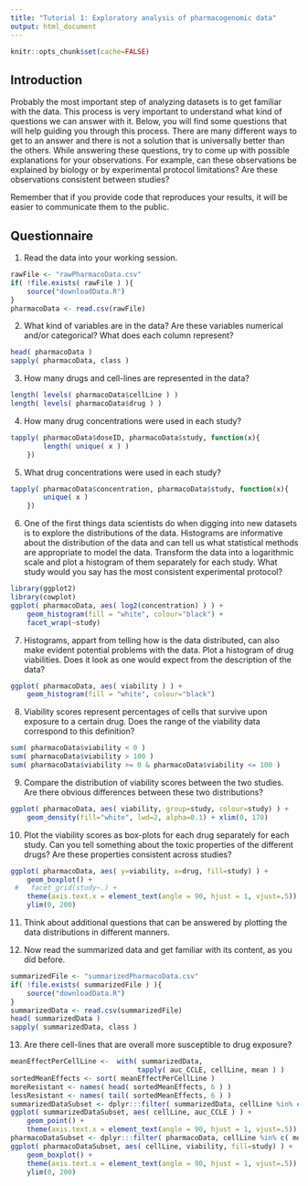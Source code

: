 ```yaml
---
title: "Tutorial 1: Exploratory analysis of pharmacogenomic data"
output: html_document
---
```


```r
knitr::opts_chunk$set(cache=FALSE)
```

## Introduction

Probably the most important step of analyzing datasets is to get familiar
with the data. This process is very important to understand
what kind of questions we can answer with it. Below, you will
find some questions that will help guiding you through this 
process. There are many different ways to get to an answer and 
there is not a solution that is universally better than the others. 
While answering these questions, try to come up with possible 
explanations for your observations. For example, can these observations
be explained by biology or by experimental protocol limitations?
Are these observations consistent between studies?

Remember that if you provide code that reproduces your results, it
will be easier to communicate them to the public. 

## Questionnaire 
     
1. Read the data into your working session. 

```r
rawFile <- "rawPharmacoData.csv"
if( !file.exists( rawFile ) ){
    source("downloadData.R")
}
pharmacoData <- read.csv(rawFile)
```

2. What kind of variables are in the data? Are these variables numerical and/or categorical? What does each column represent?

```r
head( pharmacoData )
sapply( pharmacoData, class )
```

3. How many drugs and cell-lines are represented in the data?

```r
length( levels( pharmacoData$cellLine ) )
length( levels( pharmacoData$drug ) )
```

4. How many drug concentrations were used in each study?

```r
tapply( pharmacoData$doseID, pharmacoData$study, function(x){
        length( unique( x ) )
    })
```

5. What drug concentrations were used in each study?

```r
tapply( pharmacoData$concentration, pharmacoData$study, function(x){
        unique( x ) 
    })
```

6. One of the first things data scientists do when
   digging into new datasets is to explore the distributions
   of the data. Histograms are informative about the distribution
   of the data and can tell us what statistical methods are appropriate to
   model the data. Transform the data into a logarithmic
   scale and plot a histogram of them separately for each
   study. What study would you say has the most
   consistent experimental protocol?

```r
library(ggplot2)
library(cowplot)
ggplot( pharmacoData, aes( log2(concentration) ) ) +
    geom_histogram(fill = "white", colour="black") +
    facet_wrap(~study)
```

7. Histograms, appart from telling how is the data
distributed, can also make evident potential
problems with the data. Plot a histogram
of drug viabilities. Does it look as one would
expect from the description of the data?
       
```r
ggplot( pharmacoData, aes( viability ) ) +
    geom_histogram(fill = "white", colour="black")
```

8. Viability scores represent percentages
   of cells that survive upon exposure to a certain drug.
   Does the range of the viability data correspond
   to this definition?
	
```r
sum( pharmacoData$viability < 0 )
sum( pharmacoData$viability > 100 )
sum( pharmacoData$viability >= 0 & pharmacoData$viability <= 100 )
```
9. Compare the distribution of viability scores between the two studies.
   Are there obvious differences between these two distributions?
		
```r
ggplot( pharmacoData, aes( viability, group=study, colour=study) ) +
    geom_density(fill="white", lwd=2, alpha=0.1) + xlim(0, 170)
```

10. Plot the viability scores as box-plots for each drug separately for each study.
    Can you tell something about the toxic properties of the different drugs? Are
    these properties consistent across studies?

```r
ggplot( pharmacoData, aes( y=viability, x=drug, fill=study) ) +
    geom_boxplot() +
 #   facet_grid(study~.) +
    theme(axis.text.x = element_text(angle = 90, hjust = 1, vjust=.5)) +
    ylim(0, 200)
```

11. Think about additional questions that can be answered by plotting
    the data distributions in different manners.
		
12. Now read the summarized data and get familiar with its content,
    as you did before.

```r
summarizedFile <- "summarizedPharmacoData.csv"
if( !file.exists( summarizedFile ) ){
    source("downloadData.R")
}
summarizedData <- read.csv(summarizedFile)
head( summarizedData )
sapply( summarizedData, class )
```

13. Are there cell-lines that are overall more susceptible to drug exposure?

```r
meanEffectPerCellLine <-  with( summarizedData,
                               tapply( auc_CCLE, cellLine, mean ) )
sortedMeanEffects <- sort( meanEffectPerCellLine )
moreResistant <- names( head( sortedMeanEffects, 6 ) )
lessResistant <- names( tail( sortedMeanEffects, 6 ) )
summarizedDataSubset <- dplyr:::filter( summarizedData, cellLine %in% c( moreResistant, lessResistant ) )
ggplot( summarizedDataSubset, aes( cellLine, auc_CCLE ) ) +
    geom_point() +
    theme(axis.text.x = element_text(angle = 90, hjust = 1, vjust=.5))
pharmacoDataSubset <- dplyr:::filter( pharmacoData, cellLine %in% c( moreResistant, lessResistant ) )
ggplot( pharmacoDataSubset, aes( cellLine, viability, fill=study) ) +
    geom_boxplot() +
    theme(axis.text.x = element_text(angle = 90, hjust = 1, vjust=.5)) +
    ylim(0, 200)
```
